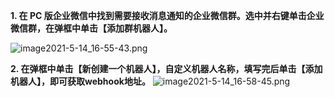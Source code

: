 **1. 在 PC 版企业微信中找到需要接收消息通知的企业微信群。选中并右键单击企业微信群，在弹框中单击【添加群机器人】。**

![image2021-5-14_16-55-43.png](https://dn-odum9helk.qbox.me/Fl-CdAQ8LYb7U0GSjVX4IMVXEYzr)

**2. 在弹框中单击【新创建一个机器人】，自定义机器人名称，填写完后单击【添加机器人】，即可获取webhook地址。**
![image2021-5-14_16-58-45.png](https://dn-odum9helk.qbox.me/FpE1lmVB9_DRnQYmXo72g_FYcAhG)
